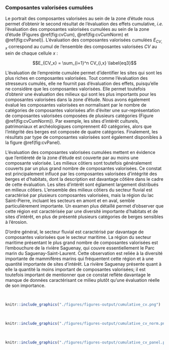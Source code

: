 ### Composantes valorisées cumulées

Le portrait des composantes valorisées au sein de la zone d'étude nous permet d'obtenir le second résultat de l'évaluation des effets cumulative, *i.e.* l'évaluation des composantes valorisées cumulées au sein de la zone d'étude (Figures \@ref(fig:cvCum), \@ref(fig:cvCumNorm) et \@ref(fig:cvPanel)). L'évaluation des composantes valorisées cumulées $E_{CV,x}$ correspond au cumul de l'ensemble des composantes valorisées $CV$ au sein de chaque cellule $x$ :

$$E_{CV_x} = \sum_{i=1}^n CV_{i,x} \label{eq3}$$

L'évaluation de l'empreinte cumulée permet d'identifier les sites qui sont les plus riches en composantes valorisées. Tout comme l'évaluation des stresseurs cumulés, elle ne fournit pas d'évaluation des effets, puisqu'elle ne considère que les composantes valorisées. Elle permet toutefois d'obtenir une évaluation des milieux qui sont les plus importants pour les composantes valorisées dans la zone d'étude. Nous avons également évalué les composantes valorisées en normalisant par le nombre de catégories de composantes valorisées afin d'éviter une sur-représentation de composantes valorisées composées de plusieurs catégories (Figure \@ref(fig:cvCumNorm)). Par exemple, les sites d'intérêt culturels, patrimoniaux et archéologiques comprennent 40 catégories, alors que l'intégrité des berges est composée de quatre catégories.  Finalement, les résultats par type de composantes valorisées sont également disponibles à la figure \@ref(fig:cvPanel).

L'évaluation des composantes valorisées cumulées mettent en évidence que l'entièreté de la zone d'étude est couverte par au moins une composante valorisée. Les milieux côtiers sont toutefois généralement couverts par un plus grand nombre de composantes valorisées. Ce constat est principalement influcé par les composantes valorisées d'intégrité des berges et d'habitats, dont la description est davantage côtière dans le cadre de cette évaluation. Les sites d'intérêt sont églament largement distribués en milieux côtiers. L'ensemble des milieux côtiers du secteur fluvial est caractérisé par plusieurs composantes valorisées, mais la région du lac Saint-Pierre, incluant les secteurs en amont et en aval, semble particulièrement importante. Un examen plus détaillé permet d'observer que cette région est caractérisée par une diversité importante d'habitats et de sites d'intérêt, en plus de présenté plusieurs catégories de berges sensibles à l'érosion.

D'ordre général, le secteur fluvial est caractérisé par davantage de composantes valorisées que le secteur maritime. La région du secteur maritime présentant le plus grand nombre de composantes valorisées est l'embouchure de la rivière Saguenay, qui couvre essentiellement le Parc marin du Saguenay-Saint-Laurent. Cette observation est reliée à la diversité importante de mammifères marins qui fréquentent cette région et à une quantité importante de sites d'intérêt. La rivière Saguenay présente quant à elle la quantité la moins important de composantes valorisées; il est toutefois important de mentionner que ce constat reflète davantage le manque de données caractérisant ce milieu plutôt qu'une évaluation réelle de son importance.

<br/>

```r
knitr::include_graphics("./figures/figures-output/cumulative_cv.png")
```

<br/>

```r
knitr::include_graphics("./figures/figures-output/cumulative_cv_norm.png")
```

<br/>

```r
knitr::include_graphics("./figures/figures-output/cumulative_cv_panel.png")
```

<br/>
